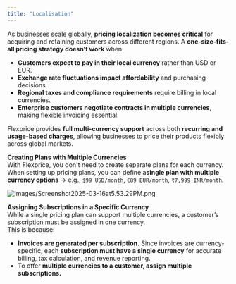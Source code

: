 ```yaml
---
title: "Localisation"
---
```


As businesses scale globally, **pricing localization becomes critical** for acquiring and retaining customers across different regions. A **one-size-fits-all pricing strategy doesn’t work** when:

- **Customers expect to pay in their local currency** rather than USD or EUR.
- **Exchange rate fluctuations impact affordability** and purchasing decisions.
- **Regional taxes and compliance requirements** require billing in local currencies.
- **Enterprise customers negotiate contracts in multiple currencies**, making flexible invoicing essential.

Flexprice provides **full multi-currency support** across both **recurring and usage-based charges**, allowing businesses to price their products flexibly across global markets.

**Creating Plans with Multiple Currencies**\
With Flexprice, you don't need to create separate plans for each currency. When setting up pricing plans, you can define a**single plan with multiple currency options**  → e.g., `$99 USD/month`, `€89 EUR/month`, `₹7,999 INR/month`.

![images/Screenshot2025-03-16at5.53.29PM.png](/images/Screenshot2025-03-16at5.53.29PM.png)

**Assigning Subscriptions in a Specific Currency**\
While a single pricing plan can support multiple currencies, a customer’s subscription must be assigned in one currency.\
This is because:

- **Invoices are generated per subscription.** Since invoices are currency-specific, each **subscription must have a single currency** for accurate billing, tax calculation, and revenue reporting.
- To offer **multiple currencies to a customer, assign multiple subscriptions.**